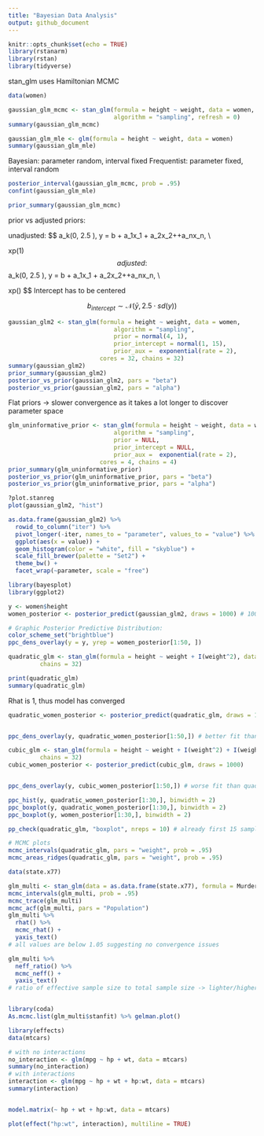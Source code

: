```yaml
---
title: "Bayesian Data Analysis"
output: github_document
---
```


```r
knitr::opts_chunk$set(echo = TRUE)
library(rstanarm)
library(rstan)
library(tidyverse)
```
stan_glm uses Hamiltonian MCMC
```r
data(women)

gaussian_glm_mcmc <- stan_glm(formula = height ~ weight, data = women,
                              algorithm = "sampling", refresh = 0)
summary(gaussian_glm_mcmc)

gaussian_glm_mle <- glm(formula = height ~ weight, data = women)
summary(gaussian_glm_mle)
```

Bayesian: parameter random, interval fixed
Frequentist: parameter fixed, interval random


```r
posterior_interval(gaussian_glm_mcmc, prob = .95)
confint(gaussian_glm_mle)
```


```r
prior_summary(gaussian_glm_mcmc)
```

prior vs adjusted priors:

unadjusted:
$$
a_k\sim \mathcal{N}(0, 2.5 ), \quad \text{where}\quad
y = b + a_1x_1 + a_2x_2+\cdots+a_nx_n, \\


\sigma \sim \mathcal{E}xp(1)
$$
adjusted:
$$
a_k\sim \mathcal{N}\left(0, 2.5 \frac{sd(y)}{sd(x)}\right), \quad \text{where}\quad
y = b + a_1x_1 + a_2x_2+\cdots+a_nx_n, \\


\sigma \sim \mathcal{E}xp\left(\frac{1}{sd(y)}\right)
$$
Intercept has to be centered

$$
b_{intercept}\sim\mathcal{N}(\bar{y},  2.5\cdot sd(y))
$$



```r
gaussian_glm2 <- stan_glm(formula = height ~ weight, data = women,
                              algorithm = "sampling", 
                              prior = normal(4, 1),
                              prior_intercept = normal(1, 15),
                              prior_aux =  exponential(rate = 2),
                          cores = 32, chains = 32)
summary(gaussian_glm2)
prior_summary(gaussian_glm2)
posterior_vs_prior(gaussian_glm2, pars = "beta")
posterior_vs_prior(gaussian_glm2, pars = "alpha")
```

Flat priors -> slower convergence as it takes a lot longer to discover parameter space
```r
glm_uninformative_prior <- stan_glm(formula = height ~ weight, data = women,
                              algorithm = "sampling", 
                              prior = NULL,
                              prior_intercept = NULL,
                              prior_aux =  exponential(rate = 2),
                          cores = 4, chains = 4)
prior_summary(glm_uninformative_prior)
posterior_vs_prior(glm_uninformative_prior, pars = "beta")
posterior_vs_prior(glm_uninformative_prior, pars = "alpha")
```

```r
?plot.stanreg
plot(gaussian_glm2, "hist")
```
```r
as.data.frame(gaussian_glm2) %>% 
  rowid_to_column("iter") %>% 
  pivot_longer(-iter, names_to = "parameter", values_to = "value") %>% 
  ggplot(aes(x = value)) + 
  geom_histogram(color = "white", fill = "skyblue") +
  scale_fill_brewer(palette = "Set2") +
  theme_bw() +
  facet_wrap(~parameter, scale = "free")
```

```r
library(bayesplot)
library(ggplot2)

y <- women$height
women_posterior <- posterior_predict(gaussian_glm2, draws = 1000) # 1000 predictions for each woman's height

# Graphic Posterior Predictive Distribution:
color_scheme_set("brightblue")
ppc_dens_overlay(y = y, yrep = women_posterior[1:50, ])
```


```r
quadratic_glm <- stan_glm(formula = height ~ weight + I(weight^2), data = women, cores = 32,
         chains = 32)

print(quadratic_glm)
summary(quadratic_glm)
```
Rhat is 1, thus model has converged




```r
quadratic_women_posterior <- posterior_predict(quadratic_glm, draws = 1000)


ppc_dens_overlay(y, quadratic_women_posterior[1:50,]) # better fit than linear model
```

```r
cubic_glm <- stan_glm(formula = height ~ weight + I(weight^2) + I(weight^3), data = women, cores = 32,
         chains = 32)
cubic_women_posterior <- posterior_predict(cubic_glm, draws = 1000)


ppc_dens_overlay(y, cubic_women_posterior[1:50,]) # worse fit than quadratic model
```


```r
ppc_hist(y, quadratic_women_posterior[1:30,], binwidth = 2)
ppc_boxplot(y, quadratic_women_posterior[1:30,], binwidth = 2)
ppc_boxplot(y, women_posterior[1:30,], binwidth = 2)

pp_check(quadratic_glm, "boxplot", nreps = 10) # already first 15 samples very good
```


```r
# MCMC plots
mcmc_intervals(quadratic_glm, pars = "weight", prob = .95)
mcmc_areas_ridges(quadratic_glm, pars = "weight", prob = .95)
```




```r
data(state.x77)

glm_multi <- stan_glm(data = as.data.frame(state.x77), formula = Murder ~., cores = 32, chains = 32, refresh = 0)
mcmc_intervals(glm_multi, prob = .95)
mcmc_trace(glm_multi)
mcmc_acf(glm_multi, pars = "Population")
glm_multi %>%   
  rhat() %>%
  mcmc_rhat() +
  yaxis_text()
# all values are below 1.05 suggesting no convergence issues

glm_multi %>% 
  neff_ratio() %>% 
  mcmc_neff() +
  yaxis_text()
# ratio of effective sample size to total sample size -> lighter/higher is better


library(coda)
As.mcmc.list(glm_multi$stanfit) %>% gelman.plot()

```


```r
library(effects)
data(mtcars)

# with no interactions
no_interaction <- glm(mpg ~ hp + wt, data = mtcars)
summary(no_interaction)
# with interactions
interaction <- glm(mpg ~ hp + wt + hp:wt, data = mtcars)
summary(interaction)


model.matrix(~ hp + wt + hp:wt, data = mtcars)

plot(effect("hp:wt", interaction), multiline = TRUE)
```

